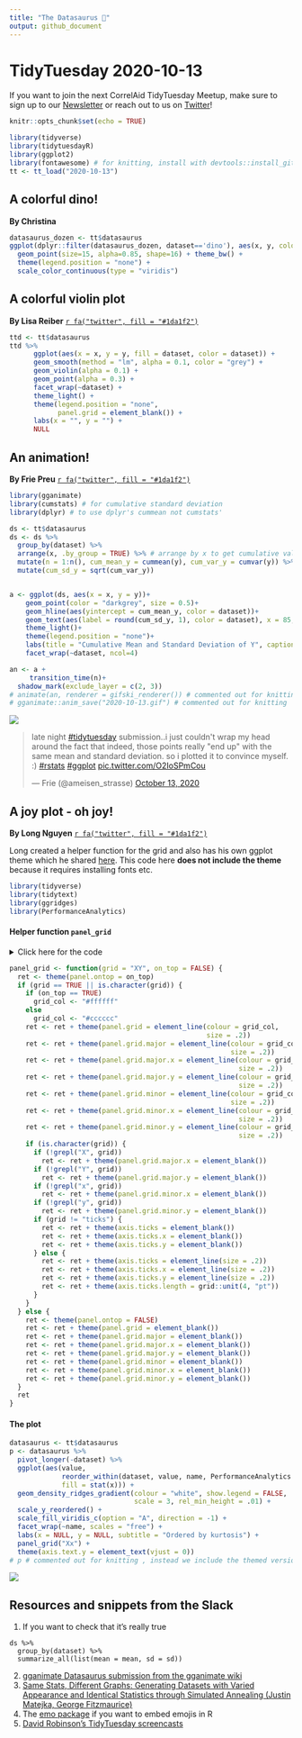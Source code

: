 ```yaml
---
title: "The Datasaurus 🦖"
output: github_document
---
```


# TidyTuesday 2020-10-13

If you want to join the next CorrelAid TidyTuesday Meetup, make sure to sign up to our [Newsletter](https://correlaid.us12.list-manage.com/subscribe?u=b294bf2834adf5d89bdd2dd5a&id=915f3f3eff) or reach out to us on [Twitter](https://twitter.com/CorrelAid)!
```r
knitr::opts_chunk$set(echo = TRUE)

```


```r
library(tidyverse)
library(tidytuesdayR)
library(ggplot2)
library(fontawesome) # for knitting, install with devtools::install_github("rstudio/fontawesome")
tt <- tt_load("2020-10-13")
```
## A colorful dino!
**By Christina**
```r
datasaurus_dozen <- tt$datasaurus
ggplot(dplyr::filter(datasaurus_dozen, dataset=='dino'), aes(x, y, colour=-x)) +
  geom_point(size=15, alpha=0.85, shape=16) + theme_bw() +
  theme(legend.position = "none") +
  scale_color_continuous(type = "viridis")
```

## A colorful violin plot 
**By Lisa Reiber** [`r fa("twitter", fill = "#1da1f2")`](https://twitter.com/lisa_reiber)


```r
ttd <- tt$datasaurus
ttd %>% 
      ggplot(aes(x = x, y = y, fill = dataset, color = dataset)) +
      geom_smooth(method = "lm", alpha = 0.1, color = "grey") +
      geom_violin(alpha = 0.1) +
      geom_point(alpha = 0.3) +
      facet_wrap(~dataset) +
      theme_light() +
      theme(legend.position = "none",
            panel.grid = element_blank()) +
      labs(x = "", y = "") +
      NULL
```

## An animation!
**By Frie Preu** [`r fa("twitter", fill = "#1da1f2")`](https://twitter.com/ameisen_strasse)

```r
library(gganimate)
library(cumstats) # for cumulative standard deviation
library(dplyr) # to use dplyr's cummean not cumstats'
```

```r
ds <- tt$datasaurus
ds <- ds %>% 
  group_by(dataset) %>% 
  arrange(x, .by_group = TRUE) %>% # arrange by x to get cumulative values that we use for the animation
  mutate(n = 1:n(), cum_mean_y = cummean(y), cum_var_y = cumvar(y)) %>% 
  mutate(cum_sd_y = sqrt(cum_var_y))


a <- ggplot(ds, aes(x = x, y = y))+
    geom_point(color = "darkgrey", size = 0.5)+
    geom_hline(aes(yintercept = cum_mean_y, color = dataset))+
    geom_text(aes(label = round(cum_sd_y, 1), color = dataset), x = 85, y = 10, size = 3)+
    theme_light()+
    theme(legend.position = "none")+
    labs(title = "Cumulative Mean and Standard Deviation of Y", caption = "Standard deviation in the bottom right corner of each plot.")+
    facet_wrap(~dataset, ncol=4)

an <- a +
     transition_time(n)+
  shadow_mark(exclude_layer = c(2, 3))
# animate(an, renderer = gifski_renderer()) # commented out for knitting
# gganimate::anim_save("2020-10-13.gif") # commented out for knitting 

```
![](2020-10-13.gif)
<blockquote class="twitter-tweet"><p lang="en" dir="ltr">late night <a href="https://twitter.com/hashtag/tidytuesday?src=hash&amp;ref_src=twsrc%5Etfw">#tidytuesday</a> submission..i just couldn&#39;t wrap my head around the fact that indeed, those points really &quot;end up&quot; with the same mean and standard deviation. so i plotted it to convince myself. :) <a href="https://twitter.com/hashtag/rstats?src=hash&amp;ref_src=twsrc%5Etfw">#rstats</a> <a href="https://twitter.com/hashtag/ggplot?src=hash&amp;ref_src=twsrc%5Etfw">#ggplot</a> <a href="https://t.co/O2IoSPmCou">pic.twitter.com/O2IoSPmCou</a></p>&mdash; Frie (@ameisen_strasse) <a href="https://twitter.com/ameisen_strasse/status/1316133566972125186?ref_src=twsrc%5Etfw">October 13, 2020</a></blockquote> <script async src="https://platform.twitter.com/widgets.js" charset="utf-8"></script> 


## A joy plot - oh joy!
**By Long Nguyen**  [`r fa("twitter", fill = "#1da1f2")`](https://twitter.com/long39ng)


Long created a helper function for the grid and also has his own ggplot theme which he shared [here](https://gist.github.com/long39ng/cb2a438940c5d2d732da3cbf308f7f9a). This code here **does not include the theme** because it requires installing fonts etc. 
```r
library(tidyverse)
library(tidytext)
library(ggridges)
library(PerformanceAnalytics)
```


#### Helper function `panel_grid`
<details><summary>Click here for the code</summary>
<p>

<pre>
panel_grid <- function(grid = "XY", on_top = FALSE) {
  ret <- theme(panel.ontop = on_top)
  if (grid == TRUE || is.character(grid)) {
    if (on_top == TRUE)
      grid_col <- "#ffffff"
    else
      grid_col <- "#cccccc"
    ret <- ret + theme(panel.grid = element_line(colour = grid_col,
                                                 size = .2))
    ret <- ret + theme(panel.grid.major = element_line(colour = grid_col,
                                                       size = .2))
    ret <- ret + theme(panel.grid.major.x = element_line(colour = grid_col,
                                                         size = .2))
    ret <- ret + theme(panel.grid.major.y = element_line(colour = grid_col,
                                                         size = .2))
    ret <- ret + theme(panel.grid.minor = element_line(colour = grid_col,
                                                       size = .2))
    ret <- ret + theme(panel.grid.minor.x = element_line(colour = grid_col,
                                                         size = .2))
    ret <- ret + theme(panel.grid.minor.y = element_line(colour = grid_col,
                                                         size = .2))
    if (is.character(grid)) {
      if (!grepl("X", grid))
        ret <- ret + theme(panel.grid.major.x = element_blank())
      if (!grepl("Y", grid))
        ret <- ret + theme(panel.grid.major.y = element_blank())
      if (!grepl("x", grid))
        ret <- ret + theme(panel.grid.minor.x = element_blank())
      if (!grepl("y", grid))
        ret <- ret + theme(panel.grid.minor.y = element_blank())
      if (grid != "ticks") {
        ret <- ret + theme(axis.ticks = element_blank())
        ret <- ret + theme(axis.ticks.x = element_blank())
        ret <- ret + theme(axis.ticks.y = element_blank())
      } else {
        ret <- ret + theme(axis.ticks = element_line(size = .2))
        ret <- ret + theme(axis.ticks.x = element_line(size = .2))
        ret <- ret + theme(axis.ticks.y = element_line(size = .2))
        ret <- ret + theme(axis.ticks.length = grid::unit(4, "pt"))
      }
    }
  } else {
    ret <- theme(panel.ontop = FALSE)
    ret <- ret + theme(panel.grid = element_blank())
    ret <- ret + theme(panel.grid.major = element_blank())
    ret <- ret + theme(panel.grid.major.x = element_blank())
    ret <- ret + theme(panel.grid.major.y = element_blank())
    ret <- ret + theme(panel.grid.minor = element_blank())
    ret <- ret + theme(panel.grid.minor.x = element_blank())
    ret <- ret + theme(panel.grid.minor.y = element_blank())
  }
  ret
}
</pre>
</p>
</details>
```r
panel_grid <- function(grid = "XY", on_top = FALSE) {
  ret <- theme(panel.ontop = on_top)
  if (grid == TRUE || is.character(grid)) {
    if (on_top == TRUE)
      grid_col <- "#ffffff"
    else
      grid_col <- "#cccccc"
    ret <- ret + theme(panel.grid = element_line(colour = grid_col,
                                                 size = .2))
    ret <- ret + theme(panel.grid.major = element_line(colour = grid_col,
                                                       size = .2))
    ret <- ret + theme(panel.grid.major.x = element_line(colour = grid_col,
                                                         size = .2))
    ret <- ret + theme(panel.grid.major.y = element_line(colour = grid_col,
                                                         size = .2))
    ret <- ret + theme(panel.grid.minor = element_line(colour = grid_col,
                                                       size = .2))
    ret <- ret + theme(panel.grid.minor.x = element_line(colour = grid_col,
                                                         size = .2))
    ret <- ret + theme(panel.grid.minor.y = element_line(colour = grid_col,
                                                         size = .2))
    if (is.character(grid)) {
      if (!grepl("X", grid))
        ret <- ret + theme(panel.grid.major.x = element_blank())
      if (!grepl("Y", grid))
        ret <- ret + theme(panel.grid.major.y = element_blank())
      if (!grepl("x", grid))
        ret <- ret + theme(panel.grid.minor.x = element_blank())
      if (!grepl("y", grid))
        ret <- ret + theme(panel.grid.minor.y = element_blank())
      if (grid != "ticks") {
        ret <- ret + theme(axis.ticks = element_blank())
        ret <- ret + theme(axis.ticks.x = element_blank())
        ret <- ret + theme(axis.ticks.y = element_blank())
      } else {
        ret <- ret + theme(axis.ticks = element_line(size = .2))
        ret <- ret + theme(axis.ticks.x = element_line(size = .2))
        ret <- ret + theme(axis.ticks.y = element_line(size = .2))
        ret <- ret + theme(axis.ticks.length = grid::unit(4, "pt"))
      }
    }
  } else {
    ret <- theme(panel.ontop = FALSE)
    ret <- ret + theme(panel.grid = element_blank())
    ret <- ret + theme(panel.grid.major = element_blank())
    ret <- ret + theme(panel.grid.major.x = element_blank())
    ret <- ret + theme(panel.grid.major.y = element_blank())
    ret <- ret + theme(panel.grid.minor = element_blank())
    ret <- ret + theme(panel.grid.minor.x = element_blank())
    ret <- ret + theme(panel.grid.minor.y = element_blank())
  }
  ret
}
```

#### The plot
```r
datasaurus <- tt$datasaurus
p <- datasaurus %>% 
  pivot_longer(-dataset) %>% 
  ggplot(aes(value,
             reorder_within(dataset, value, name, PerformanceAnalytics::kurtosis),
             fill = stat(x))) +
  geom_density_ridges_gradient(colour = "white", show.legend = FALSE,
                               scale = 3, rel_min_height = .01) +
  scale_y_reordered() +
  scale_fill_viridis_c(option = "A", direction = -1) +
  facet_wrap(~name, scales = "free") +
  labs(x = NULL, y = NULL, subtitle = "Ordered by kurtosis") +
  panel_grid("Xx") +
  theme(axis.text.y = element_text(vjust = 0))
# p # commented out for knitting , instead we include the themed version. see the gist for the theme
```

![](long.png)


## Resources and snippets from the Slack
1. If you want to check that it's really true
```
ds %>% 
  group_by(dataset) %>% 
  summarize_all(list(mean = mean, sd = sd)) 
```
2. [gganimate Datasaurus submission from the gganimate wiki](https://github.com/thomasp85/gganimate/wiki/The-Datasaurus-Dozen)
3. [Same Stats, Different Graphs: Generating Datasets with Varied Appearance and Identical Statistics through Simulated Annealing (Justin Matejka, George Fitzmaurice)](https://www.autodesk.com/research/publications/same-stats-different-graphs)
4. The [emo package](https://github.com/hadley/emo) if you want to embed emojis in R
5. [David Robinson's TidyTuesday screencasts](https://www.youtube.com/user/safe4democracy/featured)

